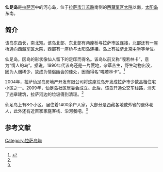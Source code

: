 '''仙足岛'''是[[拉萨河|拉萨河]]中的河心岛，位于[[拉萨市|拉萨市]][[江苏路_(拉萨)|江苏路]]南侧的[[西藏军区大院|西藏军区大院]]以南，[[太阳岛_(拉萨)|太阳岛]]东南。

==简介==
该岛东西长，南北短。该岛北部、东北部有两座桥与拉萨市区连接，北部还有一座桥通向[[西藏军区大院|西藏军区大院]]，西部有一座桥与太阳岛连接。岛上有[[拉萨北京中学|拉萨北京中学]]等单位。

仙足岛，因岛的形状像仙人留下的足印而得名。该岛以前又称“嘎若林卡”，意为“情人的岛”。据说，1990年代该岛还是一片荒地，杂草丛生，野生动物出没，因为人烟稀少，故成为情侣幽会的佳处，因而得名“嘎若林卡”。<ref name=xww>{{Cite web |url=http://info.tibet.cn/news/xzxw/shjj/201306/t20130625_1902030.htm |title=拉萨仙足岛：荒芜“情人岛”的华丽转身，中国西藏新闻网，2013-06-25 |accessdate=2013-08-06 |archive-date=2016-03-04 |archive-url=https://web.archive.org/web/20160304124703/http://info.tibet.cn/news/xzxw/shjj/201306/t20130625_1902030.htm |dead-url=no }}</ref>

2004年，拉萨仙足岛房地产开发有限公司将这座荒岛开发成拉萨市少数高档住宅小区之一。2009年，仙足岛社区居委会成立。此后，该岛开通公交车线路，消灭了违章建筑，拉萨河边的垃圾得到清理。<ref name=xww/>

仙足岛上有8个小区，居住着1400余户人家，大部分是西藏各地或外省的退休老人，此外还有近百家家庭客栈、沿河餐吧。<ref name=xww/>

==参考文献==
{{reflist}}
{{拉萨地标}}
[[Category:拉萨岛屿|Category:拉萨岛屿]]